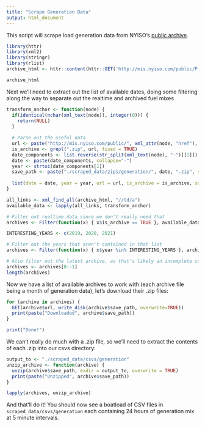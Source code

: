 ```yaml
---
title: "Scrape Generation Data"
output: html_document
---
```


This script will scrape load generation data from NYISO's [public archive](http://mis.nyiso.com/public/P-63list.htm).

```r
library(httr)
library(xml2)
library(stringr)
library(rlist)
archive_html <- httr::content(httr::GET('http://mis.nyiso.com/public/P-63list.htm'))

archive_html
```

Next we'll need to extract out the list of available dates, doing some filtering along the way to separate out the realtime and archived fuel mixes

```r
transform_anchor <- function(node) {
  if(identical(nchar(xml_text(node)), integer(0))) {
    return(NULL)
  }
  
  # Parse out the useful data
  url <- paste("http://mis.nyiso.com/public/", xml_attr(node, "href"), sep = "")
  is_archive <- grepl(".zip", url, fixed = TRUE)
  date_components <- list.reverse(str_split(xml_text(node), "-")[[1]])
  date <- paste(date_components, collapse="-")
  year <- strtoi(date_components[1])
  save_path <- paste("./scraped_data/zips/generation/", date, ".zip", sep = "")
  
  list(date = date, year = year, url = url, is_archive = is_archive, save_path = save_path)
}

all_links <- xml_find_all(archive_html, "//td/a")
available_data <- lapply(all_links, transform_anchor)

# Filter out realtime data since we don't really need that
archives <- Filter(function(x) { x$is_archive == TRUE }, available_data)

INTERESTING_YEARS <- c(2019, 2020, 2021)

# Filter out the years that aren't contained in that list
archives <- Filter(function(x) { x$year %in% INTERESTING_YEARS }, archives)

# Also filter out the latest archive, as that's likely an incomplete current month
archives <- archives[0:-1]
length(archives)
```

Now we have a list of available archives to work with (each archive file being a month of generation data), let's download their .zip files:

```r
for (archive in archives) {
  GET(archive$url, write_disk(archive$save_path, overwrite=TRUE))
  print(paste("Downloaded", archive$save_path))
}

print("Done!")
```

We can't really do much with a .zip file, so we'll need to extract the contents of each .zip into our csvs directory:

```r
output_to <- "./scraped_data/csvs/generation"
unzip_archive <- function(archive) {
  unzip(archive$save_path, exdir = output_to, overwrite = TRUE)
  print(paste("Unzipped", archive$save_path))
}

lapply(archives, unzip_archive)
```

And that'll do it! You should now see a boatload of CSV files in `scraped_data/csvs/generation` each containing 24 hours of generation mix at 5 minute intervals.